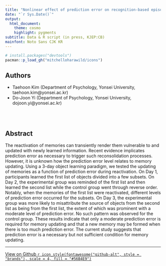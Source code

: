 ```yaml
---
title: "Nonlinear effect of prediction error on recognition-based episodic memory updating"
date: "`r Sys.Date()`"
output:
  html_document:
    theme: cosmo 
    highlight: pygments
subtitle: Data & R script (in press, KJEP:CB)
mainfont: Noto Sans CJK KR
---
```


```r
# install.packages("devtools")
pacman::p_load_gh("mitchelloharawild/icons")
```

## Authors

* Taehoon Kim (Department of Psychology, Yonsei University, taehoon.kim@yonsei.ac.kr) 
* Do-Joon Yi (Department of Psychology, Yonsei University, dojoon.yi@yonsei.ac.kr)

<br><br>

## Abstract

The reactivation of memories can transiently render them vulnerable to and updated with newly learned information. Recent evidence implicates prediction error as necessary to trigger such reconsolidation processes. However, it is unknown how the prediction error level relates to memory updating. Using a 3-day object learning paradigm, we tested the updating of memories as a function of prediction error during reactivation. On Day 1, participants learned the first list of objects divided into a few subsets. On Day 2, the experimental group was reminded of the first list and then learned the second list while the control group went through reverse order. Notably, when the memories of the first list were reactivated, different levels of prediction error occurred for the subsets. On Day 3, the experimental group was more likely to misattribute the source of objects from the second list as being from the first list, the extent of which was prominent with a moderate level of prediction error. No such pattern was observed for the control group. These results indicate that only a moderate prediction error is required for memory updating and that a new memory may be formed when there is too much prediction error. The current study suggests that prediction error is a necessary but not sufficient condition for memory updating.


***
[[View on Github `r icon_style(fontawesome("github-alt", style = "brands"), scale = 4, fill = "#56B4E9")`](https://github.com/cogneuro/MemUpdatingPE)]{style="float:right"}
